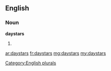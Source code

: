 ==English==

===Noun===
'''daystars'''

# {{plural of|[[daystar]]}}

[[Category:English plurals]]

[[ar:daystars]]
[[fr:daystars]]
[[mg:daystars]]
[[my:daystars]]